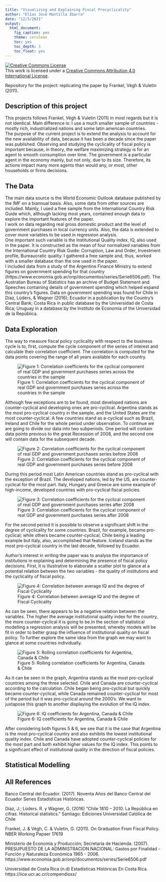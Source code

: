 ```yaml
---
title: "Visualizing and Explaining Fiscal Procyclicality"
author: "Elías José Mantilla Ibarra"
date: "12/5/2021"
output: 
  html_document:
    fig_caption: yes
    theme: cerulean
    toc: yes
    toc_depth: 3
    toc_float: yes
---
```


<a rel="license" href="http://creativecommons.org/licenses/by/4.0/"><img alt="Creative Commons License" style="border-width:0" src="https://i.creativecommons.org/l/by/4.0/88x31.png" /></a><br /> This work is licensed under a <a rel="license" href="http://creativecommons.org/licenses/by/4.0/">Creative Commons Attribution 4.0 International License</a>.


Repository for the project: replicating the paper by Frankel, Végh & Vuletin (2011).

## Description of this project

This projects follows Frankel, Végh & Vuletin (2011) in most regards but it is not identical. Main difference is: I use a much smaller sample of countries - mostly rich, industrialized nations and some latin american countries.\
The purpose of the current project is to extend the analysis to account for the new availability of data, because it has been a decade since the paper was published. Observing and studying the cyclicality of fiscal policy is important because, in theory, the welfare maximizing strategy is for an agent to smooth consumption over time. The government is a particular agent in the economy mainly, but not only, due to its size. Therefore, its actions impact many more agents than would any, or most, other households or firms decisions.

## The Data

The main data source is the World Economic Outlook database published by the IMF on a biannual basis. Also, some data from other sources are included. Mainly, I used a free sample from the International Country Risk Guide which, although lacking most years, contained enough data to  explore the important features of the paper.\
I work on data regarding real gross domestic product and the level of government purchases in local currency units. Also, the data is extended to cover more variables to be used in regression analysis. \
One important such variable is the Institutional Quality index, IQ, also used in the paper. It is constructed as the mean of four normalized variables from the International Country Risk Guide: Corruption, Law and Order, Investment profile, Bureaucratic quality. I gathered a free sample and, thus, worked with a smaller database than the one used in the paper. \
I included data from a study of the Argentine Finance Ministry to extend figures on government spending for that country (https://www.economia.gob.ar/onp/documentos/series/Serie6506.pdf). The Australian Bureau of Statistics has an archive of Budget Statement and Speeches containing details of government spending which helped expand this country's figures. Data on government spending was found for Chile in Díaz, Lüders, & Wagner (2016); Ecuador in a publication by the Country's Central Bank; Costa Rica in public database by the Universidad de Costa Rica; Uruguay in a database by the Instituto de Economía of the Universidad de la República.

## Data Exploration

The way to measure fiscal policy cyclicality with respect to the business cycle is to, first, compute the cycle component of the series of interest and calculate their correlation coefficient. The correlation is computed for the data points covering the range of all years available for each country.

![Figure 1: Correlation coefficients for the cyclical component of real GDP and government purchases series across the countries in the sample](../_img/allyears.png "Figure 1")

Although few exceptions are to be found, most developed nations are counter-cyclical and developing ones are pro-cyclical. Argentina stands as the most pro-cyclical country in the sample, and the United States are the most counter-cyclical. A few countries stand as a-cyclical such as Brazil, Ireland and Chile for the whole period under observation. To continue we are going to divide our data into two subperiods. One period will contain data points previous to the great Recession of 2008, and the second one will contain data for the subsequent decade.

![Figure 2: Correlation coefficients for the cyclical component of real GDP and government purchases series before 2008](../_img/before2007.png "Figure 2")

During this period most Latin American countries stand as pro-cyclical with the exception of Brazil. The developed nations, led by the US, are counter-cyclical for the most part. Italy, Hungary and Greece are some example of high-income, developed countries with pro-cyclical fiscal policies.

![Figure 3: Correlation coefficients for the cyclical component of real GDP and government purchases series after 2008](../_img/after2007.png "Figure 3")

For the second period it is possible to observe a significant shift in the degree of cyclicality for some countries. Brazil, for example, became pro-cyclical; while others became counter-cyclical, Chile being a leading example but Italy, also, accomplished that feature. Iceland stands as the most pro-cyclical country in the last decade, followed by Ecuador.

Author's interest in writing the paper was to analyse the importance of institutions in explaining and determining the presence of fiscal policy decisions. First, it is illustrative to elaborate a scatter plot to glance at a potential relation between the two variables - the quality of institutions and the cyclicality of fiscal policy.

![Figure 4: Correlation between average IQ and the degree of Fiscal Cyclicality](../_img/corrIQProcyc.png "Figure 4")

As can be seen, there appears to be a negative relation between the variables. The higher the average institutional quality index for the country, the more counter-cyclical it is going to be.In the section of statistical modelling a regression analysis will be presented, whereby models will be fit in order to better grasp the influence of institutional quality on fiscal policy. To further explore the same idea from the graph we may want to glance at some countries individually.

![Figure 5: Rolling correlation coefficients for Argentina, Canada & Chile](../_img/correlgdpspending3coun.png "Figure 5")

As it can be seen in the graph, Argentina stands as the most pro-cyclical countries among the three selected. Chile and Canada are counter-cyclical according to the calculation. Chile began being pro-cyclical but quickly became counter-cyclical, while Canada remained counter-cyclical for most of the period but it was pro-cyclical around the 2000's. We want to juxtapose this graph to another displaying the evolution of the IQ index.

![Figure 6: IQ coefficients for Argentina, Canada & Chile](../_img/institqual.png "Figure 6")

After considering both figures 5 & 6, we see that it is the case that Argentina is the most pro-cyclical country and also exhibits the lowest institutional quality index. Chile and Canada have adopted counter-cyclical policies for the most part and both exhibit higher values for the IQ index. This points to a significant effect of institutional quality in the direction of fiscal policies. 

## Statistical Modelling

## All References

  <p>   Banco Central del Ecuador. (2017). Noventa Años del Banco Central del Ecuador Series Estadísticas Históricas.</p>
  <p>   Díaz, J.; Lüders. R. y Wagner, G. (2016) "Chile 1810 – 2010. La República en cifras. Historical statistics." Santiago: Ediciones Universidad Católica de Chile</p>
  <p>   Frankel, J. & Végh, C. & Vuletin, G. (2011). On Graduation From Fiscal Policy. NBER Working Papaer 17619</p>
  <p>   Ministerio de Economía y Producción; Secretaría de Hacienda. (2007). PRESUPUESTO DE LA ADMINISTRACION NACIONAL: Gastos por Finalidad - Función y Naturaleza Económica 1965 - 2006. https://www.economia.gob.ar/onp/documentos/series/Serie6506.pdf</p>
  <p>   Universidad de Costa Rica (n.d) Estadísticas Históricas En Costa Rica. https://iice.ucr.ac.cr/compendioxx/</p>

